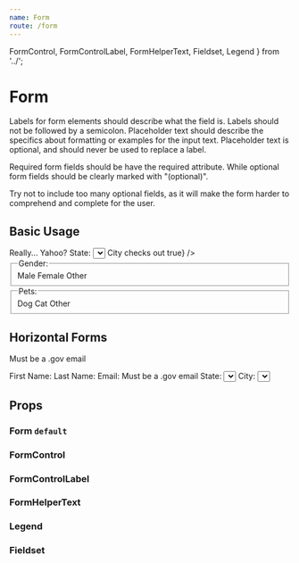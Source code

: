 ```yaml
---
name: Form
route: /form
---
```



  FormControl,
  FormControlLabel,
  FormHelperText,
  Fieldset,
  Legend
} from '../';


# Form

Labels for form elements should describe what the field is. Labels should not be followed by a semicolon. Placeholder text should describe the specifics about formatting or examples for the input text. Placeholder text is optional, and should never be used to replace a label.

Required form fields should be have the required attribute. While optional form fields should be clearly marked with "(optional)".

Try not to include too many optional fields, as it will make the form harder to comprehend and complete for the user.

## Basic Usage

<Playground>
  <Form>
    <FormControl>
      <TextField defaultValue="Map Man" label="Name:" />
    </FormControl>
    <FormControl error>
      <TextField defaultValue="map_man@yahoo.com" label="Email:" />
      <FormHelperText>Really... Yahoo?</FormHelperText>
    </FormControl>
    <FormControl>
      <FormControlLabel>State:</FormControlLabel>
      <Select selectedValue="co" onChange={() => true} fullWidth>
        <MenuItem value="ca">California</MenuItem>
        <MenuItem value="co">Colorado</MenuItem>
      </Select>
    </FormControl>
    <FormControl success>
      <TextField fullWidth defaultValue="Denver" label="City:" />
      <FormHelperText>City checks out</FormHelperText>
    </FormControl>
    <FormControl>
      <DatePicker date={null} focused={false} onFocusChange={() => true} />
    </FormControl>
    <FormControl>
      <Fieldset name="storyRadioGroup">
        <Legend>Gender:</Legend>
        <Radio>Male</Radio>
        <Radio>Female</Radio>
        <Radio>Other</Radio>
      </Fieldset>
    </FormControl>
    <FormControl>
      <Fieldset name="storyCheckboxGroup">
        <Legend>Pets:</Legend>
        <Checkbox>Dog</Checkbox>
        <Checkbox>Cat</Checkbox>
        <Checkbox>Other</Checkbox>
      </Fieldset>
    </FormControl>
  </Form>
</Playground>

## Horizontal Forms

<Playground>
  <GuideExample label="horizontal Form">
    <Form horizontal>
      <FormControl>
        <TextField defaultValue="James" />
      </FormControl>
      <FormControl>
        <TextField defaultValue="Kirk" />
      </FormControl>
      <FormControl error>
        <TextField defaultValue="jKirk_1701@gmail.com" type="email" />
        <FormHelperText>Must be a .gov email</FormHelperText>
      </FormControl>
      <FormControl>
        <TextField defaultValue="Denver" />
      </FormControl>
    </Form>
  </GuideExample>
  <GuideExample label="horizontal FormControl">
    <Form>
      <FormControl horizontal>
        <FormControlLabel style={{ minWidth: '120px' }}>
          First Name:
        </FormControlLabel>
        <TextField defaultValue="James" />
      </FormControl>
      <FormControl horizontal>
        <FormControlLabel style={{ minWidth: '120px' }}>
          Last Name:
        </FormControlLabel>
        <TextField fullWidth defaultValue="Kirk" />
      </FormControl>
      <FormControl horizontal error>
        <FormControlLabel style={{ minWidth: '120px' }}>
          Email:
        </FormControlLabel>
        <TextField defaultValue="jKirk_1701@gmail.com" type="email" />
        <FormHelperText>Must be a .gov email</FormHelperText>
      </FormControl>
      <FormControl horizontal>
        <FormControlLabel style={{ minWidth: '120px' }}>
          State:
        </FormControlLabel>
        <Select selectedValue="co" onChange={() => true}>
          <MenuItem value="ca">California</MenuItem>
          <MenuItem value="co">Colorado</MenuItem>
        </Select>
      </FormControl>
      <FormControl horizontal>
        <FormControlLabel style={{ minWidth: '120px' }}>City:</FormControlLabel>
        <Select selectedValue="co" onChange={() => true} fullWidth>
          <MenuItem value="ca">Denver</MenuItem>
          <MenuItem value="co">Boulder</MenuItem>
        </Select>
      </FormControl>
    </Form>
  </GuideExample>
</Playground>

## Props

### Form `default`

<PropsTable of={Form} />

### FormControl

<PropsTable of={FormControl} />

### FormControlLabel

<PropsTable of={FormControlLabel} />

### FormHelperText

<PropsTable of={FormHelperText} />

### Legend

<PropsTable of={Legend} />

### Fieldset

<PropsTable of={Fieldset} />
